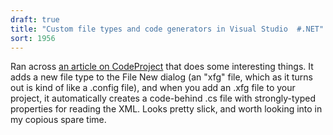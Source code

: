 ```yaml
---
draft: true
title: "Custom file types and code generators in Visual Studio  #.NET"
sort: 1956
---
```

Ran across <a href="http://www.codeproject.com/csharp/config.asp">an article on CodeProject</a> that does some interesting things. It adds a new file type to the File New dialog (an "xfg" file, which as it turns out is kind of like a .config file), and when you add an .xfg file to your project, it automatically creates a code-behind .cs file with strongly-typed properties for reading the XML. Looks pretty slick, and worth looking into in my copious spare time.
